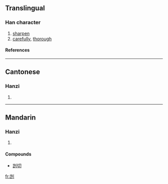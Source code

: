 {{see|剴}}

==Translingual==
===Han character===
{{Han char|rn=18|rad=刀|as=06|sn=8|four=|canj=山山中弓 (UULN)}}
# [[sharpen]]
# [[carefully]], [[thorough]]
====References====
{{Han ref|kx=0139.251|hdz=10334.090|uh=5240|ud=21056}}
----
==Cantonese==
===Hanzi===
{{yue-hanzi|jyut=|y=hoi2}}
# {{defn|Cantonese}}
----
==Mandarin==
===Hanzi===
{{cmn-hanzi|tra=剴|pin=[[kǎi]] ([[kai3]])|wg=k'ai<sup>3</sup>}}
# {{defn|Mandarin}}

====Compounds====
*[[剀切]]




[[fr:剀]]